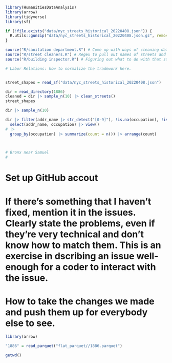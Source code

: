 

```r
library(HumanitiesDataAnalysis)
library(arrow)
library(tidyverse)
library(sf)

if (!file.exists("data/nyc_streets_historical_20220408.json")) {
  R.utils::gunzip("data/nyc_streets_historical_20220408.json.gz", remove=FALSE)
}

source("R/sanitation department.R") # Come up with ways of cleaning data that gets rid of stuff that's not even worth looking at; throwing out bad data; filter or str_extract useless elements.
source("R/street cleaners.R") # Regex to pull out names of streets and capitalize them in such a way that they can be joined into streetshape files we now have access to and can share with us by the group at Columbia.
source("R/building inspector.R") # Figuring out what to do with that stuff once it starts to come in.

# Labor Relations: how to normalize the tradework here.


street_shapes = read_sf("data/nyc_streets_historical_20220408.json")
```

```R

dir = read_directory(1886)
cleaned = dir |> sample_n(10) |> clean_streets()
street_shapes

dir |> sample_n(10)

dir |> filter(addr_name |> str_detect("[0-9]"), !is.na(occupation), !is.na(addr_name), occupation |> str_detect("[0-9]")) |>
  select(addr_name, occupation) |> view()
# |>
  group_by(occupation) |> summarize(count = n()) |> arrange(count)

  

# Bronx near Samuel
# 
```
# Set up GitHub accout
# If there's something that I haven't fixed, mention it in the issues. Clearly state the problems, even if they're very technical and don't know how to match them. This is an exercise in dscribing an issue well-enough for a coder to interact with the issue.
# How to take the changes we made and push them up for everybody else to see.


```R

library(arrow)

"1886" = read_parquet("flat_parquet//1886.parquet")

getwd()
```


